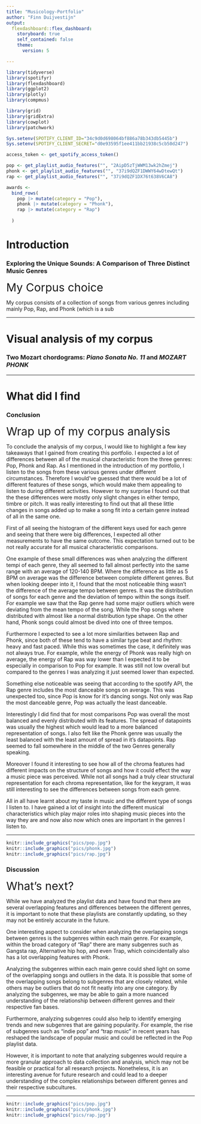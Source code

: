 ```yaml
---
title: "Musicology-Portfolio"
author: "Finn Duijvestijn"
output: 
  flexdashboard::flex_dashboard:
    storyboard: true
    self_contained: false
    theme:
      version: 5

---
```


```r
library(tidyverse)
library(spotifyr)
library(flexdashboard)
library(ggplot2)
library(plotly)
library(compmus)

library(grid)
library(gridExtra)
library(cowplot)
library(patchwork)

Sys.setenv(SPOTIFY_CLIENT_ID="34c9d0d698064bf886a78b343db5445b")
Sys.setenv(SPOTIFY_CLIENT_SECRET="d0e93595f1ee411bb21938c5cb50d247")

access_token <- get_spotify_access_token()

pop <- get_playlist_audio_features("", "2AipD5zTjWWM13wk2hZmej")
phonk <- get_playlist_audio_features("", "37i9dQZF1DWWY64wDtewQt")
rap <- get_playlist_audio_features("", "37i9dQZF1DX76t638V6CA8")

awards <-
  bind_rows(
    pop |> mutate(category = "Pop"),
    phonk |> mutate(category = "Phonk"),
    rap |> mutate(category = "Rap")
    
  )
```

Introduction {.storyboard data-icon="ion-ios-home"}
=========================================

### Exploring the Unique Sounds: A Comparison of Three Distinct Music Genres 
<font style="font-size: 30px">My Corpus choice</font>

My corpus consists of a collection of songs from various genres including mainly Pop, Rap, and Phonk (which is a sub

***



Visual analysis of my corpus {.storyboard data-icon="fa-signal"}
=========================================

### Two **Mozart** chordograms: *Piano Sonata No. 11* and *MOZART PHONK*

***




What did I find {.storyboard data-icon="fa-spotify"}
=========================================

### Conclusion {data-commentary-width=450}

<font style="font-size: 30px">Wrap up of my corpus analysis</font> 

To conclude the analysis of my corpus, I would like to highlight a few key takeaways that I gained from creating this portfolio. I expected a lot of differences between all of the musical characteristic from the three genres: Pop, Phonk and Rap. As I mentioned in the introduction of my portfolio, I listen to the songs from these various genres under different circumstances. Therefore I would’ve guessed that there would be a lot of different features of these songs, which would make them appealing to listen to during different activities. However to my surprise I found out that the these differences were mostly only slight changes in either tempo, timbre or pitch. It was really interesting to find out that all these little changes in songs added up to make a song fit into a certain genre instead of all in the same one.

First of all seeing the histogram of the different keys used for each genre and seeing that there were big differences, I expected all other measurements to have the same outcome. This expectation turned out to be not really accurate for all musical characteristic comparisons.

One example of these small differences was when analyzing the different tempi of each genre, they all seemed to fall almost perfectly into the same range with an average of 120-140 BPM. Where the difference as little as 5 BPM on average was the difference between complete different genres. But when looking deeper into it, I found that the most noticeable thing wasn’t the difference of the average tempo between genres. It was the distribution of songs for each genre and the deviation of tempo within the songs itself. For example we saw that the Rap genre had some major outliers which were deviating from the mean tempo of the song. While the Pop songs where distributed with almost like a normal distribution type shape. On the other hand, Phonk songs could almost be dived into one of three tempos.

Furthermore I expected to see a lot more similarities between Rap and Phonk, since both of these tend to have a similar type beat and rhythm: heavy and fast paced. While this was sometimes the case, it definitely was not always true. For example, while the energy of Phonk was really high on average, the energy of Rap was way lower than I expected it to be especially in comparison to Pop for example. It was still not low overall but compared to the genres I was analyzing it just seemed lower than expected. 

Something else noticeable was seeing that according to the spotify API, the Rap genre includes the most danceable songs on average. This was unexpected too,  since Pop is know for it’s dancing songs. Not only was Rap the most danceable genre, Pop was actually the least danceable. 

Interestingly I did find that for most comparisons Pop was overall the most balanced and evenly distributed with its features. The spread of datapoints was usually the highest which would lead to a more balanced representation of songs. I also felt like the Phonk genre was usually the least balanced with the least amount of spread in it’s datapoints. Rap seemed to fall somewhere in the middle of the two Genres generally speaking.

Moreover I found it interesting to see how all of the chroma features had different impacts on the structure of songs and how it could effect the way a music piece was perceived. While not all songs had a truly clear structural representation for each chroma representation, like for the keygram, it was still interesting to see the differences between songs from each genre.

All in all  have learnt about my taste in music and the different type of songs I listen to. I have gained a lot of insight into the different musical characteristics which play major roles into shaping music pieces into the way they are and now also now which ones are important in the genres I listen to.

***

```r
knitr::include_graphics("pics/pop.jpg")
knitr::include_graphics("pics/phonk.jpg")
knitr::include_graphics("pics/rap.jpg")
```


### Discussion {data-commentary-width=450}

<font style="font-size: 30px">What's next?</font>

While we have analyzed the playlist data and have found that there are several overlapping features and differences between the different genres, it is important to note that these playlists are constantly updating, so they may not be entirely accurate in the future.

One interesting aspect to consider when analyzing the overlapping songs between genres is the subgenres within each main genre. For example, within the broad category of "Rap" there are many subgenres such as Gangsta rap, Alternative hip hop, and even Trap, which coincidentally also has a lot overlapping features with Phonk.

Analyzing the subgenres within each main genre could shed light on some of the overlapping songs and outliers in the data. It is possible that some of the overlapping songs belong to subgenres that are closely related, while others may be outliers that do not fit neatly into any one category. By analyzing the subgenres, we may be able to gain a more nuanced understanding of the relationship between different genres and their respective fan bases.

Furthermore, analyzing subgenres could also help to identify emerging trends and new subgenres that are gaining popularity. For example, the rise of subgenres such as "indie pop" and "trap music" in recent years has reshaped the landscape of popular music and could be reflected in the Pop playlist data.

However, it is important to note that analyzing subgenres would require a more granular approach to data collection and analysis, which may not be feasible or practical for all research projects. Nonetheless, it is an interesting avenue for future research and could lead to a deeper understanding of the complex relationships between different genres and their respective subcultures.

***

```r
knitr::include_graphics("pics/pop.jpg")
knitr::include_graphics("pics/phonk.jpg")
knitr::include_graphics("pics/rap.jpg")
```


